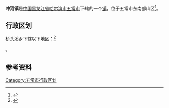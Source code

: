 {{中国乡级行政区
| 行政区全称 = 冲河镇
| 上级行政区 = [[黑龙江省|黑龙江省]][[哈尔滨市|哈尔滨市]][[五常市|五常市]]
| 行政区类别 = [[镇|镇]]
| LowerDivisions = 11个村
| 行政区划代码 = 230184108
| 总面积 = 1423平方公里
| 户籍人口 = 30255人
| 常住人口 = 
| 行政区划 = 
| 官方网站 =
| 邮政编码 =150000
| 毗邻行政区 =
}}

'''冲河镇'''是[[中国|中国]][[黑龙江省|黑龙江省]][[哈尔滨市|哈尔滨市]][[五常市|五常市]]下辖的一个[[镇|镇]]，位于五常市东南部山区<ref>{{Cite web |url=http://www.chinaquhua.cn/heilongjiang/ |title=冲河镇 |accessdate=2011-09-13 |archive-date=2011-08-22 |archive-url=https://web.archive.org/web/20110822123644/http://www.chinaquhua.cn/heilongjiang/ |dead-url=yes }}</ref>。

== 行政区划 ==

桥头溪乡下辖以下地区：<ref>{{PRC admin/ref sgc|23/01/84/108/000}}</ref>

{{PRC admin/children|23/01/84/108/000}}。

==参考资料==
{{reflist}}

{{五常市行政区划}}

[[Category:五常市行政区划|Category:五常市行政区划]]